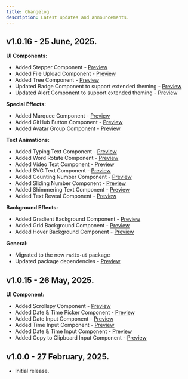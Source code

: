 ```yaml
---
title: Changelog
description: Latest updates and announcements.
---
```


## v1.0.16 - 25 June, 2025.

**UI Components:**

- Added Stepper Component - [Preview](/docs/stepper)
- Added File Upload Component - [Preview](/docs/file-upload)
- Added Tree Component - [Preview](/docs/tree)
- Updated Badge Component to support extended theming - [Preview](/docs/badge)
- Updated Alert Component to support extended theming - [Preview](/docs/alert)

**Special Effects:**

- Added Marquee Component - [Preview](/docs/marquee)
- Added GitHub Button Component - [Preview](/docs/github-button)
- Added Avatar Group Component - [Preview](/docs/avatar-group)

**Text Animations:**

- Added Typing Text Component - [Preview](/docs/typing-text)
- Added Word Rotate Component - [Preview](/docs/word-rotate)
- Added Video Text Component - [Preview](/docs/video-text)
- Added SVG Text Component - [Preview](/docs/svg-text)
- Added Counting Number Component - [Preview](/docs/counting-number)
- Added Sliding Number Component - [Preview](/docs/sliding-number)
- Added Shimmering Text Component - [Preview](/docs/shimmering-text)
- Added Text Reveal Component - [Preview](/docs/text-reveal)

**Background Effects:**

- Added Gradient Background Component - [Preview](/docs/gradient-background)
- Added Grid Background Component - [Preview](/docs/grid-background)
- Added Hover Background Component - [Preview](/docs/hover-background)

**General:**

- Migrated to the new `radix-ui` package
- Updated package dependencies - [Preview](https://ui.shadcn.com/docs/changelog)

## v1.0.15 - 26 May, 2025.

**UI Component:**

- Added Scrollspy Component - [Preview](/docs/scrollspy)
- Added Date & Time Picker Component - [Preview](/docs/date-picker#date--time)
- Added Date Input Component - [Preview](/docs/input#date)
- Added Time Input Component - [Preview](/docs/input#time)
- Added Date & Time Input Component - [Preview](/docs/input#date--time)
- Added Copy to Clipboard Input Component - [Preview](/docs/input#copy--to--clipboard)

## v1.0.0 - 27 February, 2025.

- Initial release.
